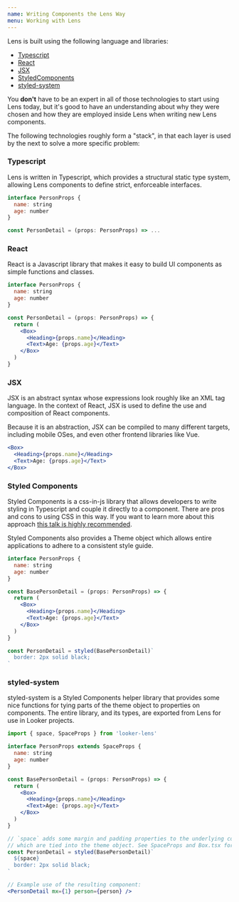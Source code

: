 ```yaml
---
name: Writing Components the Lens Way
menu: Working with Lens
---
```


Lens is built using the following language and libraries:

- [Typescript](https://www.typescriptlang.org/)
- [React](https://reactjs.org/)
- [JSX](https://reactjs.org/docs/introducing-jsx.html)
- [StyledComponents](https://www.styled-components.com/)
- [styled-system](https://github.com/jxnblk/styled-system)

You **don't** have to be an expert in all of those technologies to start using Lens today, but it's good to have an understanding about why they were chosen and how they are employed inside Lens when writing new Lens components.

The following technologies roughly form a "stack", in that each layer is used by the next to solve a more specific problem:

### Typescript

Lens is written in Typescript, which provides a structural static type system, allowing Lens components to define strict, enforceable interfaces.

```jsx static
interface PersonProps {
  name: string
  age: number
}

const PersonDetail = (props: PersonProps) => ...
```

### React

React is a Javascript library that makes it easy to build UI components as simple functions and classes.

```jsx static
interface PersonProps {
  name: string
  age: number
}

const PersonDetail = (props: PersonProps) => {
  return (
    <Box>
      <Heading>{props.name}</Heading>
      <Text>Age: {props.age}</Text>
    </Box>
  )
}
```

### JSX

JSX is an abstract syntax whose expressions look roughly like an XML tag language. In the context of React, JSX is used to define the use and composition of React components.

Because it is an abstraction, JSX can be compiled to many different targets, including mobile OSes, and even other frontend libraries like Vue.

```jsx static
<Box>
  <Heading>{props.name}</Heading>
  <Text>Age: {props.age}</Text>
</Box>
```

### Styled Components

Styled Components is a css-in-js library that allows developers to write styling in Typescript and couple it directly to a component. There are pros and cons to using CSS in this way. If you want to learn more about this approach [this talk is highly recommended](https://speakerdeck.com/vjeux/react-css-in-js).

Styled Components also provides a Theme object which allows entire applications to adhere to a consistent style guide.

```jsx static
interface PersonProps {
  name: string
  age: number
}

const BasePersonDetail = (props: PersonProps) => {
  return (
    <Box>
      <Heading>{props.name}</Heading>
      <Text>Age: {props.age}</Text>
    </Box>
  )
}

const PersonDetail = styled(BasePersonDetail)`
  border: 2px solid black;
`
```

### styled-system

styled-system is a Styled Components helper library that provides some nice functions for tying parts of the theme object to properties on components. The entire library, and its types, are exported from Lens for use in Looker projects.

```jsx static
import { space, SpaceProps } from 'looker-lens'

interface PersonProps extends SpaceProps {
  name: string
  age: number
}

const BasePersonDetail = (props: PersonProps) => {
  return (
    <Box>
      <Heading>{props.name}</Heading>
      <Text>Age: {props.age}</Text>
    </Box>
  )
}

// `space` adds some margin and padding properties to the underlying component
// which are tied into the theme object. See SpaceProps and Box.tsx for good examples.
const PersonDetail = styled(BasePersonDetail)`
  ${space}
  border: 2px solid black;
`

// Example use of the resulting component:
<PersonDetail mx={1} person={person} />
```
